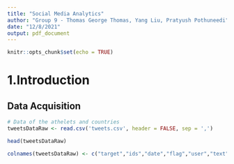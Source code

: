 ```yaml
---
title: "Social Media Analytics"
author: "Group 9 - Thomas George Thomas, Yang Liu, Pratyush Pothuneedi"
date: "12/8/2021"
output: pdf_document
---
```


```r
knitr::opts_chunk$set(echo = TRUE)
```

# 1.Introduction

## Data Acquisition


```r
# Data of the athelets and countries
tweetsDataRaw <- read.csv('tweets.csv', header = FALSE, sep = ',')
```

```r
head(tweetsDataRaw)
```


```r
colnames(tweetsDataRaw) <- c("target","ids","date","flag","user","text")

```

